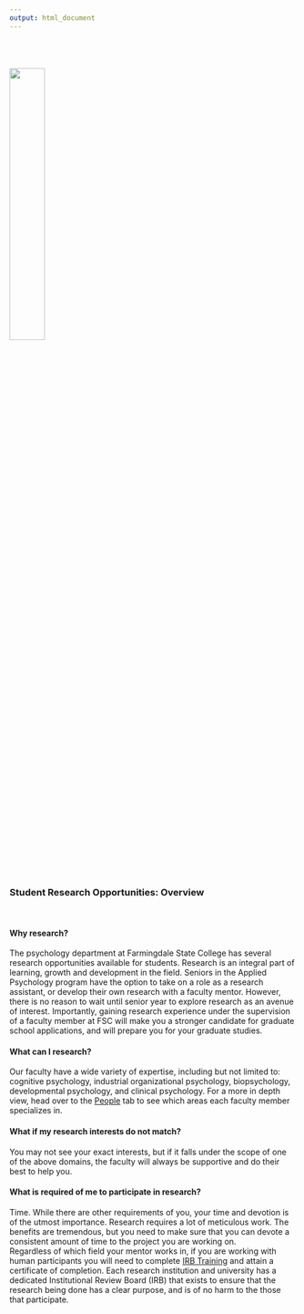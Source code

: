 ---
output: html_document
---
<br><br><br>
![](images/fsc-logo-rgb.jpg){width=35%}

<br>
<br>

### **Student Research Opportunities: Overview**

<br>


#### **Why research?**

The psychology department at Farmingdale State College has several research opportunities available for students. Research is an integral part of learning, growth and development in the field. Seniors in the Applied Psychology program have the option to take on a role as a research assistant, or develop their own research with a faculty mentor. However, there is no reason to wait until senior year to explore research as an avenue of interest. Importantly, gaining research experience under the supervision of a faculty member at FSC will make you a stronger candidate for graduate school applications, and will prepare you for your graduate studies. 
<br>

#### **What can I research?**

Our faculty have a wide variety of expertise, including but not limited to: cognitive psychology, industrial organizational psychology, biopsychology, developmental psychology, and clinical psychology. For a more in depth view, head over to the [People](https://davidbrocker.github.io/labmanager/research.html) tab to see which areas each faculty member specializes in. 
<br>

#### **What if my research interests do not match?**

You may not see your exact interests, but if it falls under the scope of one of the above domains, the faculty will always be supportive and do their best to help you. 


#### **What is required of me to participate in research?**


Time. While there are other requirements of you, your time and devotion is of the utmost importance. Research requires a lot of meticulous work. The benefits are tremendous, but you need to make sure that you can devote a consistent amount of time to the project you are working on.
<br>
Regardless of which field your mentor works in, if you are working with human participants you will need to complete [IRB Training](https://www.citiprogram.org/default.asp) and attain a certificate of completion. Each research institution and university has a dedicated Institutional Review Board (IRB) that exists to ensure that the research being done has a clear purpose, and is of no harm to the those that participate. 





